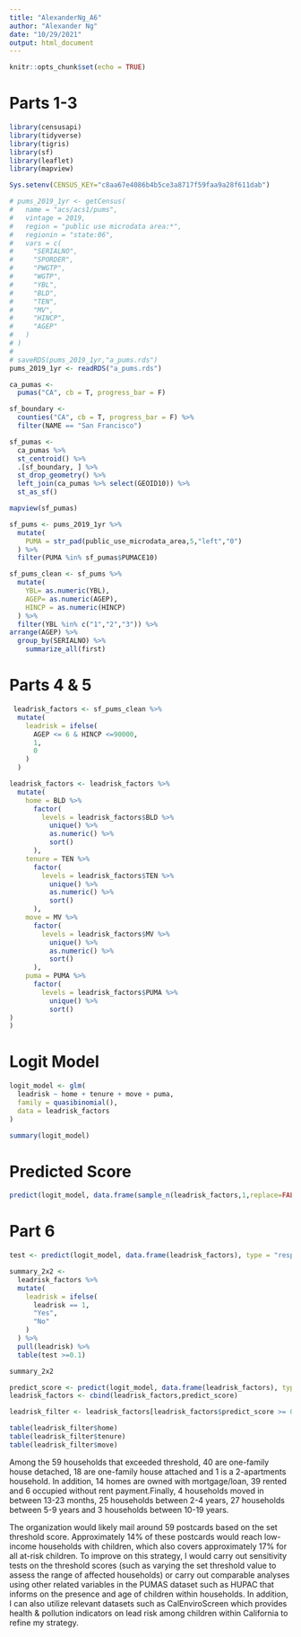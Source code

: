 ```yaml
---
title: "AlexanderNg_A6"
author: "Alexander Ng"
date: "10/29/2021"
output: html_document
---
```


```r
knitr::opts_chunk$set(echo = TRUE)
```

# Parts 1-3

```r
library(censusapi)
library(tidyverse)
library(tigris)
library(sf)
library(leaflet)
library(mapview)

Sys.setenv(CENSUS_KEY="c8aa67e4086b4b5ce3a8717f59faa9a28f611dab")

# pums_2019_1yr <- getCensus(
#   name = "acs/acs1/pums",
#   vintage = 2019,
#   region = "public use microdata area:*",
#   regionin = "state:06",
#   vars = c(
#     "SERIALNO",
#     "SPORDER",
#     "PWGTP",
#     "WGTP",
#     "YBL",
#     "BLD",
#     "TEN",
#     "MV",
#     "HINCP",
#     "AGEP"
#   )
# )
# 
# saveRDS(pums_2019_1yr,"a_pums.rds")
pums_2019_1yr <- readRDS("a_pums.rds")

```

```r
ca_pumas <-
  pumas("CA", cb = T, progress_bar = F)

sf_boundary <-
  counties("CA", cb = T, progress_bar = F) %>%
  filter(NAME == "San Francisco")

sf_pumas <-
  ca_pumas %>% 
  st_centroid() %>% 
  .[sf_boundary, ] %>% 
  st_drop_geometry() %>% 
  left_join(ca_pumas %>% select(GEOID10)) %>% 
  st_as_sf()

```


```r
mapview(sf_pumas)

```

```r
sf_pums <- pums_2019_1yr %>% 
  mutate(
    PUMA = str_pad(public_use_microdata_area,5,"left","0")
  ) %>% 
  filter(PUMA %in% sf_pumas$PUMACE10)

sf_pums_clean <- sf_pums %>%
  mutate(
    YBL= as.numeric(YBL),
    AGEP= as.numeric(AGEP),
    HINCP = as.numeric(HINCP)
  ) %>%
  filter(YBL %in% c("1","2","3")) %>% 
arrange(AGEP) %>%
  group_by(SERIALNO) %>%
    summarize_all(first)
```

# Parts 4 & 5

```r
 leadrisk_factors <- sf_pums_clean %>% 
  mutate(
    leadrisk = ifelse(
      AGEP <= 6 & HINCP <=90000,
      1,
      0
    )
  )

```



```r
leadrisk_factors <- leadrisk_factors %>% 
  mutate(
    home = BLD %>% 
      factor(
        levels = leadrisk_factors$BLD %>% 
          unique() %>%
          as.numeric() %>% 
          sort()
      ),
    tenure = TEN %>%
      factor(
        levels = leadrisk_factors$TEN %>% 
          unique() %>%
          as.numeric() %>% 
          sort()
      ),
    move = MV %>%
      factor(
        levels = leadrisk_factors$MV %>% 
          unique() %>%
          as.numeric() %>% 
          sort()
      ),
    puma = PUMA %>%
      factor(
        levels = leadrisk_factors$PUMA %>% 
          unique() %>% 
          sort()
)
)

```

# Logit Model
```r
logit_model <- glm(
  leadrisk ~ home + tenure + move + puma,
  family = quasibinomial(),
  data = leadrisk_factors
)

summary(logit_model)
```

# Predicted Score

```r
predict(logit_model, data.frame(sample_n(leadrisk_factors,1,replace=FALSE, weight = NULL)), type = "response")

```


# Part 6

```r
test <- predict(logit_model, data.frame(leadrisk_factors), type = "response")

summary_2x2 <-
  leadrisk_factors %>% 
  mutate(
    leadrisk = ifelse(
      leadrisk == 1, 
      "Yes", 
      "No"
    )
  ) %>% 
  pull(leadrisk) %>% 
  table(test >=0.1)

summary_2x2

```

```r
predict_score <- predict(logit_model, data.frame(leadrisk_factors), type = "response")
leadrisk_factors <- cbind(leadrisk_factors,predict_score)
```

```r
leadrisk_filter <- leadrisk_factors[leadrisk_factors$predict_score >= 0.1, ]

table(leadrisk_filter$home)
table(leadrisk_filter$tenure)
table(leadrisk_filter$move)
```

Among the 59 households that exceeded threshold, 40 are one-family house detached, 18 are one-family house attached and 1 is a 2-apartments household. In addition, 14 homes are owned with mortgage/loan, 39 rented and 6 occupied without rent payment.Finally, 4 households moved in between 13-23 months, 25 households between 2-4 years, 27 households between 5-9 years and 3 households between 10-19 years.

The organization would likely mail around 59 postcards based on the set threshold score. Approximately 14% of these postcards would reach low-income households with children, which also covers approximately 17% for all at-risk children. To improve on this strategy, I would carry out sensitivity tests on the threshold scores (such as varying the set threshold value to assess the range of affected households) or carry out comparable analyses using other related variables in the PUMAS dataset such as HUPAC that informs on the presence and age of children within households. In addition, I can also utilize relevant datasets such as CalEnviroScreen which provides health & pollution indicators on lead risk among children within California to refine my strategy.


